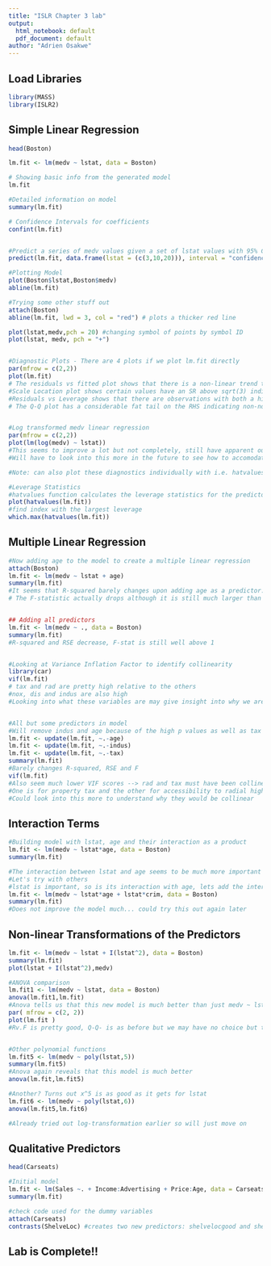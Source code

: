 ```yaml
---
title: "ISLR Chapter 3 lab"
output:
  html_notebook: default
  pdf_document: default
author: "Adrien Osakwe"
---
```


## Load Libraries

``` r
library(MASS)
library(ISLR2)
```

## Simple Linear Regression

``` r
head(Boston)

lm.fit <- lm(medv ~ lstat, data = Boston)

# Showing basic info from the generated model
lm.fit

#Detailed information on model
summary(lm.fit)

# Confidence Intervals for coefficients
confint(lm.fit)


#Predict a series of medv values given a set of lstat values with 95% CI
predict(lm.fit, data.frame(lstat = (c(3,10,20))), interval = "confidence")

#Plotting Model
plot(Boston$lstat,Boston$medv)
abline(lm.fit)

#Trying some other stuff out
attach(Boston)
abline(lm.fit, lwd = 3, col = "red") # plots a thicker red line

plot(lstat,medv,pch = 20) #changing symbol of points by symbol ID
plot(lstat, medv, pch = "+")


#Diagnostic Plots - There are 4 plots if we plot lm.fit directly
par(mfrow = c(2,2))
plot(lm.fit)
# The residuals vs fitted plot shows that there is a non-linear trend that was not captured by the model
#Scale Location plot shows certain values have an SR above sqrt(3) indicating potential outliers
#Residuals vs Leverage shows that there are observations with both a high leverage AND SR, meaning they should probably be removed
# The Q-Q plot has a considerable fat tail on the RHS indicating non-normality --> transforming the data could fix this - let's try it !


#Log transformed medv linear regression
par(mfrow = c(2,2))
plot(lm(log(medv) ~ lstat))
#This seems to improve a lot but not completely, still have apparent outliers to deal with
#Will have to look into this more in the future to see how to accomodate the fat tail of the Q-Q plot

#Note: can also plot these diagnostics individually with i.e. hatvalues for leverage, residuals() for residuals, and rstudent() for studentized residuals. Trying it out for leverage stats below:

#Leverage Statistics
#hatvalues function calculates the leverage statistics for the predictors
plot(hatvalues(lm.fit))
#find index with the largest leverage
which.max(hatvalues(lm.fit))
```



## Multiple Linear Regression

``` r
#Now adding age to the model to create a multiple linear regression
attach(Boston)
lm.fit <- lm(medv ~ lstat + age)
summary(lm.fit)
#It seems that R-squared barely changes upon adding age as a predictor. Age's coefficient has a significant p value but much less than lstat
# The F-statistic actually drops although it is still much larger than one


## Adding all predictors
lm.fit <- lm(medv ~ ., data = Boston)
summary(lm.fit)
#R-squared and RSE decrease, F-stat is still well above 1


#Looking at Variance Inflation Factor to identify collinearity
library(car)
vif(lm.fit)
# tax and rad are pretty high relative to the others
#nox, dis and indus are also high
#Looking into what these variables are may give insight into why we are seeing collinearity and we can then decide which predictors to keep


#All but some predictors in model
#Will remove indus and age because of the high p values as well as tax given the high VIF
lm.fit <- update(lm.fit, ~.-age)
lm.fit <- update(lm.fit, ~.-indus)
lm.fit <- update(lm.fit, ~.-tax)
summary(lm.fit)
#Barely changes R-squared, RSE and F
vif(lm.fit)
#Also seem much lower VIF scores --> rad and tax must have been collinear 
#One is for property tax and the other for accessibility to radial highways which facilitate access to different regions by car
#Could look into this more to understand why they would be collinear
```


## Interaction Terms

``` r

#Building model with lstat, age and their interaction as a product 
lm.fit <- lm(medv ~ lstat*age, data = Boston)
summary(lm.fit)

#The interaction between lstat and age seems to be much more important than age
#Let's try with others
#lstat is important, so is its interaction with age, lets add the interaction of crime and lstat
lm.fit <- lm(medv ~ lstat*age + lstat*crim, data = Boston)
summary(lm.fit)
#Does not improve the model much... could try this out again later
```

## Non-linear Transformations of the Predictors

``` r
lm.fit <- lm(medv ~ lstat + I(lstat^2), data = Boston)
summary(lm.fit)
plot(lstat + I(lstat^2),medv)

#ANOVA comparison
lm.fit1 <- lm(medv ~ lstat, data = Boston)
anova(lm.fit1,lm.fit)
#Anova tells us that this new model is much better than just medv ~ lstat
par( mfrow = c(2, 2))
plot(lm.fit )
#Rv.F is pretty good, Q-Q- is as before but we may have no choice but to remove those outliers to accomodate this


#Other polynomial functions
lm.fit5 <- lm(medv ~ poly(lstat,5))
summary(lm.fit5)
#Anova again reveals that this model is much better
anova(lm.fit,lm.fit5)

#Another? Turns out x^5 is as good as it gets for lstat
lm.fit6 <- lm(medv ~ poly(lstat,6))
anova(lm.fit5,lm.fit6)

#Already tried out log-transformation earlier so will just move on
```

## Qualitative Predictors

``` r
head(Carseats)

#Initial model
lm.fit <- lm(Sales ~. + Income:Advertising + Price:Age, data = Carseats)
summary(lm.fit)

#check code used for the dummy variables
attach(Carseats)
contrasts(ShelveLoc) #creates two new predictors: shelvelocgood and shelvelocmedium --> 3 valid binary combinations (0,0) (1,0) (0,1)

```


## Lab is Complete!!







